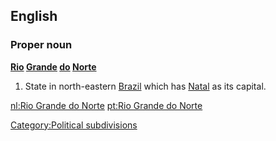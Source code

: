 ==English==

===Proper noun===
'''[[Rio]] [[Grande]] [[do]] [[Norte]]'''

#State in north-eastern [[Brazil]] which has [[Natal]] as its capital.
[[Category:Political subdivisions]]
[[nl:Rio Grande do Norte]]
[[pt:Rio Grande do Norte]]